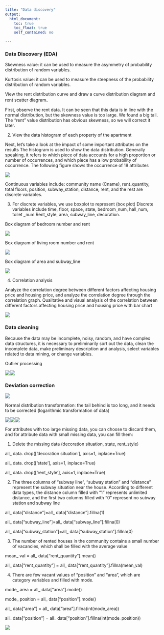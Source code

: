 ```yaml
---
title: "Data discovery"
output: 
  html_document:
    toc: true
    toc_float: true
    self_contained: no

---
```



### Data Discovery (EDA)

Skewness value: it can be used to measure the asymmetry of probability distribution of random variables.

Kurtosis value: it can be used to measure the steepness of the probability distribution of random variables.

View the rent distribution curve and draw a curve distribution diagram and rent scatter diagram、


First, observe the rent data. It can be seen that this data is in  line with the normal distribution, but the skewness value is too large.  We found a big tail. The "rent" value distribution has obvious skewness, so we will correct it later.

(2) View the data histogram of each property of the apartment

Next, let's take a look at the impact of some important attributes  on the results The histogram is used to show the data distribution. Generally speaking, it refers to which piece of data accounts for a high proportion or  number of occurrences, and which piece has a low probability of  occurrence. The following figure shows the occurrence of 18 attributes

![](https://pic.jitudisk.com/public/2022/12/08/5dbb2d328b88d.png)

Continuous variables include: community name (Cname),  rent_quantity, total floors, position, subway_station, distance, rent,  and the rest are discrete variables.

(3) For discrete variables, we use boxplot to represent (box plot) Discrete variables include time, floor, space, state, bedroom_num, hall_num, toilet _num Rent_style, area, subway_line, decoration.

Box diagram of bedroom number and rent

![](https://pic.jitudisk.com/public/2022/12/08/08c88f05ff5e1.png)

Box diagram of living room number and rent

![](https://pic.jitudisk.com/public/2022/12/08/2d906371c4a89.png)

Box diagram of area and subway_line

![](https://pic.jitudisk.com/public/2022/12/08/b9ecaff2d2f03.png)

(4) Correlation analysis

Analyze the correlation degree between different factors affecting  housing price and housing price, and analyze the correlation degree  through the correlation graph. Qualitative and visual analysis of the correlation between different  factors affecting housing price and housing price with bar chart

![](https://pic.jitudisk.com/public/2022/12/08/1dffa8519c533.png)

### Data cleaning

Because the data may be incomplete, noisy, random, and have complex data structures, it is necessary to preliminarily sort out the data,  clean the incomplete data, make preliminary description and analysis,  select variables related to data mining, or change variables.

Outlier processing

![](https://pic.jitudisk.com/public/2022/12/08/8ad3f3e6874a5.png)![](https://pic.jitudisk.com/public/2022/12/08/21a684dbdd7cd.png)

### Deviation correction

![](https://pic.jitudisk.com/public/2022/12/08/432a06bc060cc.png)

Normal distribution transformation: the tail behind is too long,  and it needs to be corrected (logarithmic transformation of data)

![](https://pic.jitudisk.com/public/2022/12/08/0ef458bf19af7.png)![](https://pic.jitudisk.com/public/2022/12/08/fc2481b41ed03.png)![](https://pic.jitudisk.com/public/2022/12/08/f4e557c13620b.png)

For attributes with too large missing data, you can choose to  discard them, and for attribute data with small missing data, you can  fill them:

(1) Delete the missing data (decoration situation, state, rent_style)

all_ data. drop(['decoration situation'], axis=1, inplace=True)

all_ data. drop(['state'], axis=1, inplace=True)

all_ data. drop(['rent_style'], axis=1, inplace=True)

(2) The three columns of "subway line", "subway station" and  "distance" represent the subway situation near the house. According to  different data types, the distance column filled with "1" represents  unlimited distance, and the first two columns filled with "0" represent  no subway station and subway line

all_ data["distance"]=all_ data["distance"].fillna(1)

all_ data["subway_line"]=all_ data["subway_line"].fillna(0)

all_ data["subway_station"]=all_ data["subway_station"].fillna(0)

(3) The number of rented houses in the community contains a small  number of vacancies, which shall be filled with the average value

mean_ val = all_ data["rent_quantity"].mean()

all_ data["rent_quantity"] = all_ data["rent_quantity"].fillna(mean_val)

(4) There are few vacant values of "position" and "area", which are category variables and filled with mode.

mode_ area = all_ data["area"].mode()

mode_ position = all_ data["position"].mode()

all_ data["area"] = all_ data["area"].fillna(int(mode_area))

all_ data["position"] = all_ data["position"].fillna(int(mode_position))

![](https://pic.jitudisk.com/public/2022/12/08/e97944febd565.png)